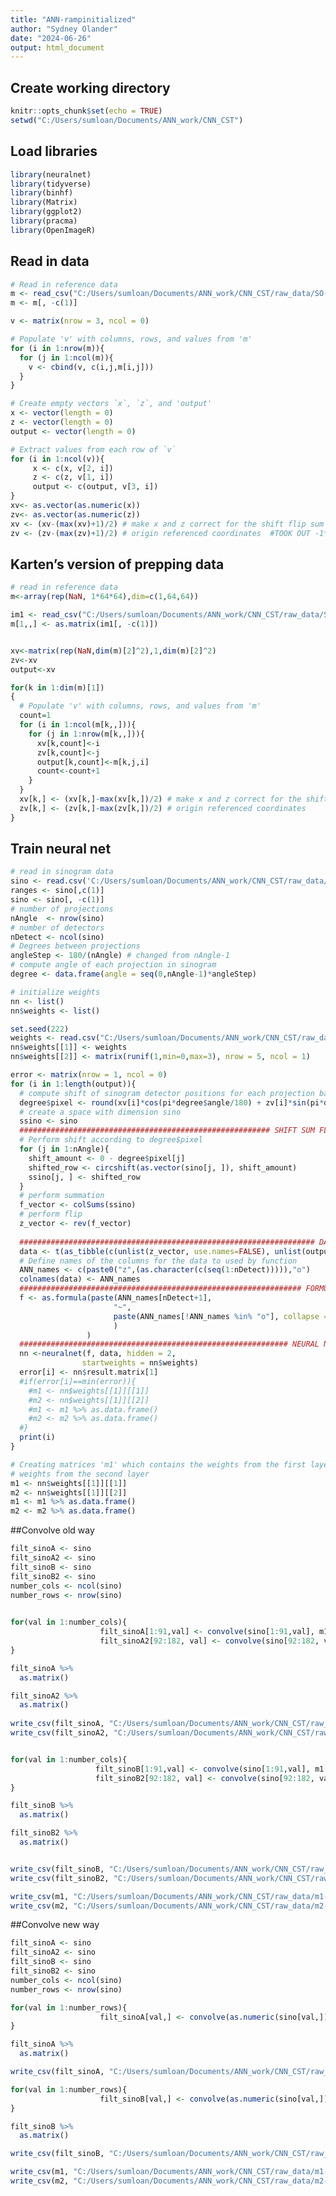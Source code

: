```yaml
---
title: "ANN-rampinitialized"
author: "Sydney Olander"
date: "2024-06-26"
output: html_document
---
```


## Create working directory
```r
knitr::opts_chunk$set(echo = TRUE)
setwd("C:/Users/sumloan/Documents/ANN_work/CNN_CST")
```

## Load libraries
```r
library(neuralnet)
library(tidyverse)
library(binhf)
library(Matrix)
library(ggplot2)
library(pracma)
library(OpenImageR)
```

## Read in data 
```r
# Read in reference data
m <- read_csv("C:/Users/sumloan/Documents/ANN_work/CNN_CST/raw_data/SO-pic.csv")
m <- m[, -c(1)]

v <- matrix(nrow = 3, ncol = 0)

# Populate 'v' with columns, rows, and values from 'm'
for (i in 1:nrow(m)){
  for (j in 1:ncol(m)){
    v <- cbind(v, c(i,j,m[i,j]))
  }
}

# Create empty vectors `x`, `z`, and 'output'
x <- vector(length = 0) 
z <- vector(length = 0)
output <- vector(length = 0)

# Extract values from each row of `v`
for (i in 1:ncol(v)){ 
     x <- c(x, v[2, i])
     z <- c(z, v[1, i])
     output <- c(output, v[3, i]) 
}
xv<- as.vector(as.numeric(x))
zv<- as.vector(as.numeric(z))
xv <- (xv-(max(xv)+1)/2) # make x and z correct for the shift flip sum code
zv <- (zv-(max(zv)+1)/2) # origin referenced coordinates  #TOOK OUT -1*
```

## Karten's version of prepping data
```r
# read in reference data
m<-array(rep(NaN, 1*64*64),dim=c(1,64,64))

im1 <- read_csv("C:/Users/sumloan/Documents/ANN_work/CNN_CST/raw_data/SO-pic.csv")
m[1,,] <- as.matrix(im1[, -c(1)])


xv<-matrix(rep(NaN,dim(m)[2]^2),1,dim(m)[2]^2)
zv<-xv
output<-xv

for(k in 1:dim(m)[1])
{
  # Populate 'v' with columns, rows, and values from 'm'
  count=1
  for (i in 1:ncol(m[k,,])){
    for (j in 1:nrow(m[k,,])){
      xv[k,count]<-i
      zv[k,count]<-j
      output[k,count]<-m[k,j,i]
      count<-count+1
    }
  }
  xv[k,] <- (xv[k,]-max(xv[k,])/2) # make x and z correct for the shift flip sum code
  zv[k,] <- (zv[k,]-max(zv[k,])/2) # origin referenced coordinates
}
```

## Train neural net
```r
# read in sinogram data
sino <- read.csv('C:/Users/sumloan/Documents/ANN_work/CNN_CST/raw_data/SO-sinogram-182.csv')
ranges <- sino[,c(1)]
sino <- sino[, -c(1)]
# number of projections
nAngle  <- nrow(sino)
# number of detectors
nDetect <- ncol(sino)
# Degrees between projections
angleStep <- 180/(nAngle) # changed from nAngle-1
# compute angle of each projection in sinogram
degree <- data.frame(angle = seq(0,nAngle-1)*angleStep) 

# initialize weights
nn <- list()
nn$weights <- list()

set.seed(222)
weights <- read.csv("C:/Users/sumloan/Documents/ANN_work/CNN_CST/raw_data/initial_rampweights.csv")
nn$weights[[1]] <- weights
nn$weights[[2]] <- matrix(runif(1,min=0,max=3), nrow = 5, ncol = 1)

error <- matrix(nrow = 1, ncol = 0) 
for (i in 1:length(output)){
  # compute shift of sinogram detector positions for each projection based on current image pixel
  degree$pixel <- round(xv[i]*cos(pi*degree$angle/180) + zv[i]*sin(pi*degree$angle/180))
  # create a space with dimension sino
  ssino <- sino   
  ######################################################## SHIFT SUM FLIP 
  # Perform shift according to degree$pixel
  for (j in 1:nAngle){ 
    shift_amount <- 0 - degree$pixel[j]
    shifted_row <- circshift(as.vector(sino[j, ]), shift_amount)
    ssino[j, ] <- shifted_row
  }
  # perform summation
  f_vector <- colSums(ssino) 
  # perform flip
  z_vector <- rev(f_vector)  
   
  ################################################################## DATA
  data <- t(as_tibble(c(unlist(z_vector, use.names=FALSE), unlist(output[i],use.names=FALSE))))
  # Define names of the columns for the data to used by function 
  ANN_names <- c(paste0("z",(as.character(c(seq(1:nDetect))))),"o") 
  colnames(data) <- ANN_names
  ############################################################### FORMULA
  f <- as.formula(paste(ANN_names[nDetect+1],
                       "~",
                       paste(ANN_names[!ANN_names %in% "o"], collapse = " + ")
                       )
                 ) 
  ############################################################ NEURAL NET
  nn <-neuralnet(f, data, hidden = 2,
                startweights = nn$weights)
  error[i] <- nn$result.matrix[1]
  #if(error[i]==min(error)){
    #m1 <- nn$weights[[1]][[1]]
    #m2 <- nn$weights[[1]][[2]]
    #m1 <- m1 %>% as.data.frame()
    #m2 <- m2 %>% as.data.frame()
  #}
  print(i)
}

# Creating matrices 'm1' which contains the weights from the first layer and 'm2' which contains the
# weights from the second layer
m1 <- nn$weights[[1]][[1]]
m2 <- nn$weights[[1]][[2]]
m1 <- m1 %>% as.data.frame()
m2 <- m2 %>% as.data.frame()


```

##Convolve old way
```r
filt_sinoA <- sino
filt_sinoA2 <- sino
filt_sinoB <- sino
filt_sinoB2 <- sino
number_cols <- ncol(sino)
number_rows <- nrow(sino)

            
for(val in 1:number_cols){
                    filt_sinoA[1:91,val] <- convolve(sino[1:91,val], m1[2:92,1], type ="circular")
                    filt_sinoA2[92:182, val] <- convolve(sino[92:182, val], m1[2:92, 1], type = "circular")
}

filt_sinoA %>% 
  as.matrix()

filt_sinoA2 %>% 
  as.matrix()
  
write_csv(filt_sinoA, "C:/Users/sumloan/Documents/ANN_work/CNN_CST/raw_data/filtsinoa2-SO.csv")
write_csv(filt_sinoA2, "C:/Users/sumloan/Documents/ANN_work/CNN_CST/raw_data/filtsinoa2b-SO.csv")


for(val in 1:number_cols){
                   filt_sinoB[1:91,val] <- convolve(sino[1:91,val], m1[2:92,2], type = "circular") 
                   filt_sinoB2[92:182, val] <- convolve(sino[92:182, val], m1[2:92, 2], type = "circular")
}

filt_sinoB %>% 
  as.matrix()

filt_sinoB2 %>%
  as.matrix()


write_csv(filt_sinoB, "C:/Users/sumloan/Documents/ANN_work/CNN_CST/raw_data/filtsinob2-SO.csv")
write_csv(filt_sinoB2, "C:/Users/sumloan/Documents/ANN_work/CNN_CST/raw_data/filtsinob2b-SO.csv")

write_csv(m1, "C:/Users/sumloan/Documents/ANN_work/CNN_CST/raw_data/m1-SO-2.csv")
write_csv(m2, "C:/Users/sumloan/Documents/ANN_work/CNN_CST/raw_data/m2-SO-2.csv")
```

##Convolve new way
```r
filt_sinoA <- sino
filt_sinoA2 <- sino
filt_sinoB <- sino
filt_sinoB2 <- sino
number_cols <- ncol(sino)
number_rows <- nrow(sino)

for(val in 1:number_rows){
                    filt_sinoA[val,] <- convolve(as.numeric(sino[val,]), m1[2:92,1], type ="circular")
}

filt_sinoA %>% 
  as.matrix()

write_csv(filt_sinoA, "C:/Users/sumloan/Documents/ANN_work/CNN_CST/raw_data/filtsinoa2-SO.csv")

for(val in 1:number_rows){
                    filt_sinoB[val,] <- convolve(as.numeric(sino[val,]), m1[2:92,2], type ="circular")
}

filt_sinoB %>% 
  as.matrix()

write_csv(filt_sinoB, "C:/Users/sumloan/Documents/ANN_work/CNN_CST/raw_data/filtsinob2-SO.csv")

write_csv(m1, "C:/Users/sumloan/Documents/ANN_work/CNN_CST/raw_data/m1-SO-2.csv")
write_csv(m2, "C:/Users/sumloan/Documents/ANN_work/CNN_CST/raw_data/m2-SO-2.csv")
```


